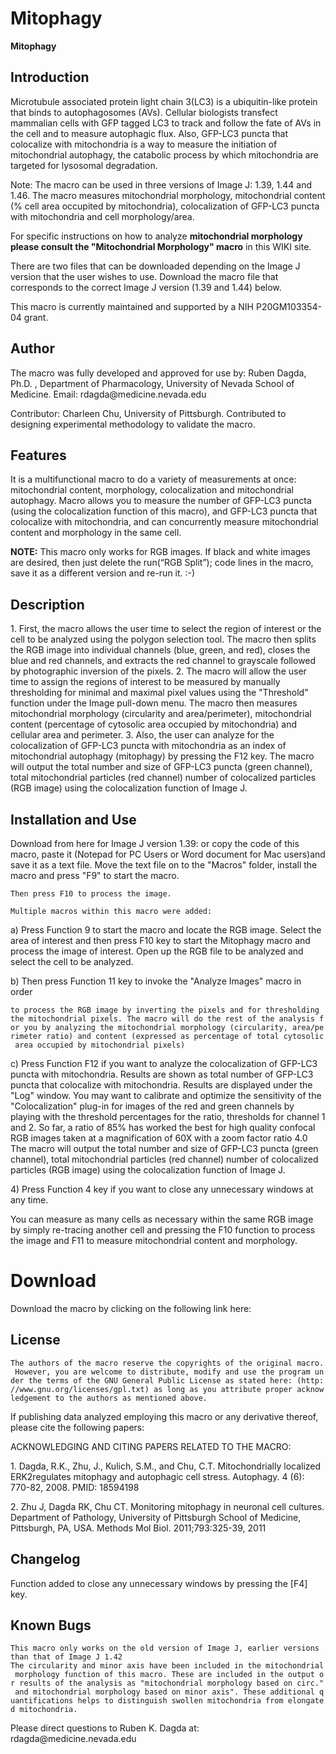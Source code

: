 = Mitophagy =
'''Mitophagy'''

== Introduction ==
Microtubule associated protein light chain 3(LC3) is a ubiquitin-like protein that binds to autophagosomes (AVs). Cellular biologists transfect mammalian cells with GFP tagged LC3 to track and follow the fate of AVs in the cell and to measure autophagic flux. Also, GFP-LC3 puncta that colocalize with mitochondria is a way to measure the initiation of mitochondrial autophagy, the catabolic process by which mitochondria are targeted for lysosomal degradation.


Note: The macro can be used in three versions of Image J: 1.39, 1.44 and 1.46.  The macro measures mitochondrial morphology, mitochondrial content (% cell area occupited by mitochondria), colocalization of GFP-LC3 puncta with mitochondria and cell morphology/area.

For specific instructions on how to analyze '''mitochondrial morphology please consult the "Mitochondrial Morphology" macro''' in this WIKI site.

There are two files that can be downloaded depending on the Image J version that the user wishes to use. Download the macro file that corresponds to the correct Image J version (1.39 and 1.44) below.

This macro is currently maintained and supported by a NIH P20GM103354-04 grant.
== Author ==
The macro was fully developed and approved for use by:
Ruben Dagda, Ph.D. , Department of Pharmacology, University of Nevada School of Medicine.
Email: rdagda@medicine.nevada.edu

Contributor: Charleen Chu, University of Pittsburgh. Contributed to designing experimental methodology to validate the macro.
== Features ==
It is a multifunctional macro to do a variety of measurements at once: mitochondrial content, morphology, colocalization and mitochondrial autophagy. Macro allows you to measure the number of GFP-LC3 puncta (using the colocalization function of this macro), and GFP-LC3 puncta that colocalize with mitochondria, and can concurrently measure mitochondrial content and morphology in the same cell.

'''NOTE:''' This macro only works for RGB images. If black and white images are desired, then just delete the run(“RGB Split”); code lines in the macro, save it as a different version and re-run it. :-)

== Description ==
1. First, the macro allows the user time to select the region of interest or the
cell to be analyzed using the polygon selection tool. The macro then
splits the RGB image into individual channels (blue, green, and red),
closes the blue and red channels, and extracts the red channel to
grayscale followed by photographic inversion of the pixels.
2. The macro will allow the user time to assign the regions of interest to be
measured by manually thresholding for minimal and maximal pixel
values using the "Threshold" function under the Image pull-down
menu. The macro then measures mitochondrial morphology (circularity and area/perimeter), mitochondrial content (percentage of cytosolic area occupied by mitochondria) and cellular area and perimeter.
3. Also, the user can analyze for the colocalization of GFP-LC3 puncta with mitochondria as an index of mitochondrial autophagy (mitophagy) by pressing the F12 key. The macro will output the total number and size of GFP-LC3 puncta (green channel), total mitochondrial particles (red channel) number of colocalized particles (RGB image) using the colocalization function of Image J.
== Installation and Use ==
Download from here for Image J version 1.39: or copy the code of this macro, paste it (Notepad for PC Users or Word document for Mac users)and save it as a text file. Move the text file on to the "Macros" folder, install the macro and press "F9" to start the macro. 

{{:plugin:morphology:mitochondrial_morphology_macro_plug-in:mitophagy_ver_1_44_final_colocalization_f.txt|}}

 
 Then press F10 to process the image.


 Multiple macros within this macro were added: 

a) Press Function 9 to start the macro and locate the RGB image. Select the area of interest and then press F10 key to start the Mitophagy macro and process the image of interest. Open up the RGB file to be analyzed  and select the cell  to be analyzed.

b) Then press Function 11 key to invoke the "Analyze Images" macro in order
 to process the RGB image by inverting the pixels and for thresholding the mitochondrial pixels. The macro will do the rest of the analysis for you by analyzing the mitochondrial morphology (circularity, area/perimeter ratio) and content (expressed as percentage of total cytosolic area occupied by mitochondrial pixels)

c) Press Function F12 if you want to analyze the colocalization of GFP-LC3 puncta with mitochondria. Results are shown as total number of GFP-LC3 puncta that colocalize with mitochondria.  Results are displayed under the "Log" window. You may want to calibrate and optimize the sensitivity of the "Colocalization" plug-in for images of the red and green channels by playing with the threshold percentages for the ratio, thresholds for channel 1 and 2. So far, a ratio of 85% has worked the best for high quality confocal RGB images taken at a magnification of 60X with a zoom factor ratio 4.0 The macro will output the total number and size of GFP-LC3 puncta (green channel), total mitochondrial particles (red channel) number of colocalized particles (RGB image) using the colocalization function of Image J.

4) Press Function 4 key if you want to close any unnecessary windows at any time.

You can measure as many cells as necessary within the same RGB image by simply re-tracing another cell and pressing the F10 function to process the image and F11 to measure mitochondrial content and morphology. 

= Download =
Download the macro by clicking on the following link here: 
{{:plugin:morphology:mitochondrial_morphology_macro_plug-in:mitophagy_ver_1_44_final_colocalization_f.txt|}}
  
== License ==

 The authors of the macro reserve the copyrights of the original macro. However, you are welcome to distribute, modify and use the program under the terms of the GNU General Public License as stated here: (http://www.gnu.org/licenses/gpl.txt) as long as you attribute proper acknowledgement to the authors as mentioned above.

{{:plugin:analysis:colocalization_analysis_macro_for_red_and_green_puncta:gfdl-logo-small.png|}}


If publishing data analyzed employing this macro or any derivative thereof, please
cite the following papers: 

ACKNOWLEDGING AND CITING PAPERS RELATED TO THE MACRO:

1. Dagda, R.K., Zhu, J.,  Kulich, S.M., and Chu, C.T. Mitochondrially localized ERK2regulates mitophagy and autophagic cell stress. Autophagy. 4 (6): 770-82, 2008. PMID: 18594198

2. Zhu J, Dagda RK, Chu CT. Monitoring mitophagy in neuronal cell cultures. Department of Pathology, University
of Pittsburgh School of Medicine, Pittsburgh, PA, USA. Methods Mol Biol. 2011;793:325-39,  2011

== Changelog ==



Function added to close any unnecessary windows by pressing the [F4] key.  

== Known Bugs ==
 This macro only works on the old version of Image J, earlier versions than that of Image J 1.42
 The circularity and minor axis have been included in the mitochondrial morphology function of this macro. These are included in the output or results of the analysis as "mitochondrial morphology based on circ." and mitochondrial morphology based on minor axis". These additional quantifications helps to distinguish swollen mitochondria from elongated mitochondria.
Please direct questions to Ruben K. Dagda at: rdagda@medicine.nevada.edu

